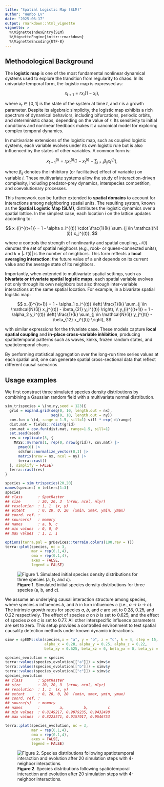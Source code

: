 ```yaml
---
title: "Spatial Logistic Map (SLM)"
author: "Wenbo Lv"
date: "2025-06-17"
output: rmarkdown::html_vignette
vignette: >
  %\VignetteIndexEntry{SLM}
  %\VignetteEngine{knitr::rmarkdown}
  %\VignetteEncoding{UTF-8}
---
```




## Methodological Background

The **logistic map** is one of the most fundamental nonlinear dynamical systems used to explore the transition from regularity to chaos. In its univariate temporal form, the logistic map is expressed as:

$$
x_{t+1} = r x_t (1 - x_t),
$$

where $x_t \in [0,1]$ is the state of the system at time $t$, and $r$ is a growth parameter. Despite its algebraic simplicity, the logistic map exhibits a rich spectrum of dynamical behaviors, including bifurcations, periodic orbits, and deterministic chaos, depending on the value of $r$. Its sensitivity to initial conditions and nonlinear feedback makes it a canonical model for exploring complex temporal dynamics.

In multivariate extensions of the logistic map, such as coupled logistic systems, each variable evolves under its own logistic rule but is also influenced by the states of other variables. A common form is:

$$
x_{t+1}^{(i)} = r_i x_t^{(i)} \left(1 - x_t^{(i)} - \sum_{j \neq i} \beta_{ij} x_t^{(j)} \right),
$$

where $\beta_{ij}$ denotes the inhibitory (or facilitative) effect of variable $j$ on variable $i$. These multivariate systems allow the study of interaction-driven complexity, including predator-prey dynamics, interspecies competition, and coevolutionary processes.

This framework can be further extended to **spatial domains** to account for interactions among neighboring spatial units. The resulting system, known as the **Spatial Logistic Map (SLM)**, distributes the logistic dynamics over a spatial lattice. In the simplest case, each location $i$ on the lattice updates according to:

$$
x_{i}^{(t+1)} = 1 - \alpha x_i^{(t)} \cdot \frac{1}{k} \sum_{j \in \mathcal{N}(i)} x_j^{(t)},
$$

where $\alpha$ controls the strength of nonlinearity and spatial coupling, $\mathcal{N}(i)$ denotes the set of spatial neighbors (e.g., rook- or queen-connected units), and $k = |\mathcal{N}(i)|$ is the number of neighbors. This form reflects a **local averaging interaction**: the future value of a unit depends on its current value and the average state of its neighbors.

Importantly, when extended to multivariate spatial settings, such as **bivariate or trivariate spatial logistic maps**, each spatial variable evolves not only through its own neighbors but also through inter-variable interactions at the same spatial location. For example, in a bivariate spatial logistic map:

$$
x_{i}^{(t+1)} = 1 - \alpha_1 x_i^{(t)} \left( \frac{1}{k} \sum_{j \in \mathcal{N}(i)} x_j^{(t)} - \beta_{21} y_i^{(t)} \right), \\
y_{i}^{(t+1)} = 1 - \alpha_2 y_i^{(t)} \left( \frac{1}{k} \sum_{j \in \mathcal{N}(i)} y_j^{(t)} - \beta_{12} x_i^{(t)} \right),
$$

with similar expressions for the trivariate case. These models capture **local spatial coupling** and **in-place cross-variable inhibition**, producing spatiotemporal patterns such as waves, kinks, frozen random states, and spatiotemporal chaos.

By performing statistical aggregation over the long-run time series values at each spatial unit, one can generate spatial cross-sectional data that reflect different causal scenarios.

## Usage examples

We first construct three simulated species density distributions by combining a Gaussian random field with a multivariate normal distribution.


``` r
sim_trispecies = \(nx,ny,seed = 123){
  grid = expand.grid(seq(0, 10, length.out = nx),
                     seq(0, 10, length.out = ny))
  cov.fun = \(d, range = 1.5, sill=1) sill * exp(-d/range)
  dist.mat = fields::rdist(grid)
  cov.mat = cov.fun(dist.mat, range=1.5, sill=1)
  set.seed(seed)
  res = replicate(3, {
    MASS::mvrnorm(1, rep(0, nrow(grid)), cov.mat) |>
      pmax(0) |>
      sdsfun::normalize_vector(0,1) |>
      matrix(nrow = nx, ncol = ny) |>
      terra::rast()
  }, simplify = FALSE)
  terra::rast(res)
}

species = sim_trispecies(20,20)
names(species) = letters[1:3]
species
## class       : SpatRaster 
## size        : 20, 20, 3  (nrow, ncol, nlyr)
## resolution  : 1, 1  (x, y)
## extent      : 0, 20, 0, 20  (xmin, xmax, ymin, ymax)
## coord. ref. :  
## source(s)   : memory
## names       : a, b, c 
## min values  : 0, 0, 0 
## max values  : 1, 1, 1

options(terra.pal = grDevices::terrain.colors(100,rev = T))
terra::plot(species, nc = 3,
            mar = rep(0.1,4),
            oma = rep(0.1,4),
            axes = FALSE,
            legend = FALSE)
```

![**Figure 1**. Simulated initial species density distributions for three species (a, b, and c).](../man/figures/slm/sim_trispecies-1.png)

We assume an underlying causal interaction structure among species, where species *a* influences *b*, and *b* in turn influences *c* (i.e., *a* → *b* → *c*). The intrinsic growth rates for species *a*, *b*, and *c* are set to 0.28, 0.25, and 0.22 respectively. The effect of species *a* on *b* is set to 0.625, and the effect of species *b* on *c* is set to 0.77. All other interspecific influence parameters are set to zero. This setup provides a controlled environment to test spatial causality detection methods under known dynamic interactions.


``` r
simv = spEDM::slm(species,x = "a", y = "b", z = "c", k = 4, step = 15, transient = 1,
                  alpha_x = 0.28, alpha_y = 0.25, alpha_z = 0.22,
                  beta_xy = 0.625, beta_xz = 0, beta_yx = 0, beta_yz = 0.77, beta_zx = 0, beta_zy = 0)

species_evolution = species
terra::values(species_evolution[["a"]]) = simv$x
terra::values(species_evolution[["b"]]) = simv$y
terra::values(species_evolution[["c"]]) = simv$z
species_evolution
## class       : SpatRaster 
## size        : 20, 20, 3  (nrow, ncol, nlyr)
## resolution  : 1, 1  (x, y)
## extent      : 0, 20, 0, 20  (xmin, xmax, ymin, ymax)
## coord. ref. :  
## source(s)   : memory
## names       :         a,         b,         c 
## min values  : 0.8149217, 0.9079235, 0.9432498 
## max values  : 0.8223571, 0.9157017, 0.9546753

terra::plot(species_evolution, nc = 3,
            mar = rep(0.1,4),
            oma = rep(0.1,4),
            axes = FALSE,
            legend = FALSE)
```

![**Figure 2**. Species distributions following spatiotemporal interaction and evolution after 20 simulation steps with 4-neighbor interactions.](../man/figures/slm/spatial_logistic_map-1.png)
